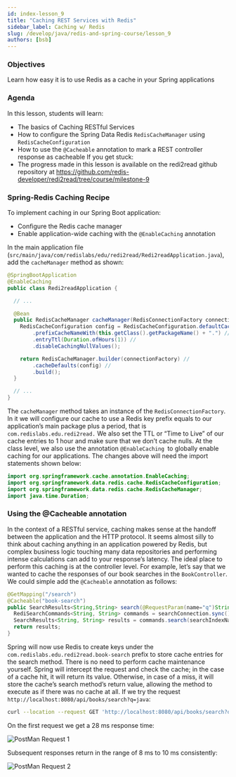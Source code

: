 ```yaml
---
id: index-lesson_9
title: "Caching REST Services with Redis"
sidebar_label: Caching w/ Redis
slug: /develop/java/redis-and-spring-course/lesson_9
authors: [bsb]
---
```



### Objectives

Learn how easy it is to use Redis as a cache in your Spring applications

### Agenda

In this lesson, students will learn:
* The basics of Caching RESTful Services
* How to configure the Spring Data Redis `RedisCacheManager` using `RedisCacheConfiguration`
* How to use the `@Cacheable` annotation to mark a REST controller response as cacheable
If you get stuck:
* The progress made in this lesson is available on the redi2read github repository at https://github.com/redis-developer/redi2read/tree/course/milestone-9

### Spring-Redis Caching Recipe

To implement caching in our Spring Boot application:
* Configure the Redis cache manager
* Enable application-wide caching with the `@EnableCaching` annotation

In the main application file (`src/main/java/com/redislabs/edu/redi2read/Redi2readApplication.java`), add the `cacheManager` method as shown:

```java
@SpringBootApplication
@EnableCaching
public class Redi2readApplication {

  // ...

  @Bean
  public RedisCacheManager cacheManager(RedisConnectionFactory connectionFactory) {
    RedisCacheConfiguration config = RedisCacheConfiguration.defaultCacheConfig() //
        .prefixCacheNameWith(this.getClass().getPackageName() + ".") //
        .entryTtl(Duration.ofHours(1)) //
        .disableCachingNullValues();

    return RedisCacheManager.builder(connectionFactory) //
        .cacheDefaults(config) //
        .build();
  }

  // ...
}
```

The `cacheManager` method takes an instance of the `RedisConnectionFactory`. In it we will configure our cache to use a Redis
key prefix equals to our application’s main package plus a period, that is `com.redislabs.edu.redi2read.`
We also set the TTL or “Time to Live” of our cache entries to 1 hour and make sure that we don’t cache nulls.
At the class level, we also use the annotation `@EnableCaching `to globally enable caching for our applications.
The changes above will need the import statements shown below:

```java
import org.springframework.cache.annotation.EnableCaching;
import org.springframework.data.redis.cache.RedisCacheConfiguration;
import org.springframework.data.redis.cache.RedisCacheManager;
import java.time.Duration;
```

### Using the @Cacheable annotation

In the context of a RESTful service, caching makes sense at the handoff between the application and the HTTP protocol.
It seems almost silly to think about caching anything in an application powered by Redis, but complex business logic
touching many data repositories and performing intense calculations can add to your response’s latency.
The ideal place to perform this caching is at the controller level. For example, let’s say that we wanted to cache
the responses of our book searches in the `BookController`. We could simple add the `@Cacheable` annotation as follows:

```java
@GetMapping("/search")
@Cacheable("book-search")
public SearchResults<String,String> search(@RequestParam(name="q")String query) {
  RediSearchCommands<String, String> commands = searchConnection.sync();
  SearchResults<String, String> results = commands.search(searchIndexName, query);
  return results;
}
```

Spring will now use Redis to create keys under the `com.redislabs.edu.redi2read.book-search` prefix to store cache entries for the search method.
There is no need to perform cache maintenance yourself. Spring will intercept the request and check the cache;
in the case of a cache hit, it will return its value. Otherwise, in case of a miss, it will store the cache’s search method’s return value,
allowing the method to execute as if there was no cache at all.
If we try the request `http://localhost:8080/api/books/search?q=java`:

```bash
curl --location --request GET 'http://localhost:8080/api/books/search?q=java'
```
On the first request we get a 28 ms response time:

![PostMan Request 1](./images/image1.png)

Subsequent responses return in the range of 8 ms to 10 ms consistently:

![PostMan Request 2](./images/image2.png)











